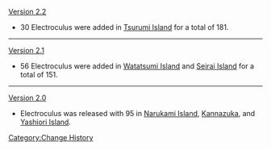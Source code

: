 [[Version 2.2]]
* 30 Electroculus were added in [[Tsurumi Island]] for a total of 181.
----
[[Version 2.1]]
* 56 Electroculus were added in [[Watatsumi Island]] and [[Seirai Island]] for a total of 151.
----
[[Version 2.0]]
* Electroculus was released with 95 in [[Narukami Island]], [[Kannazuka]], and [[Yashiori Island]].
<noinclude>[[Category:Change History]]</noinclude>